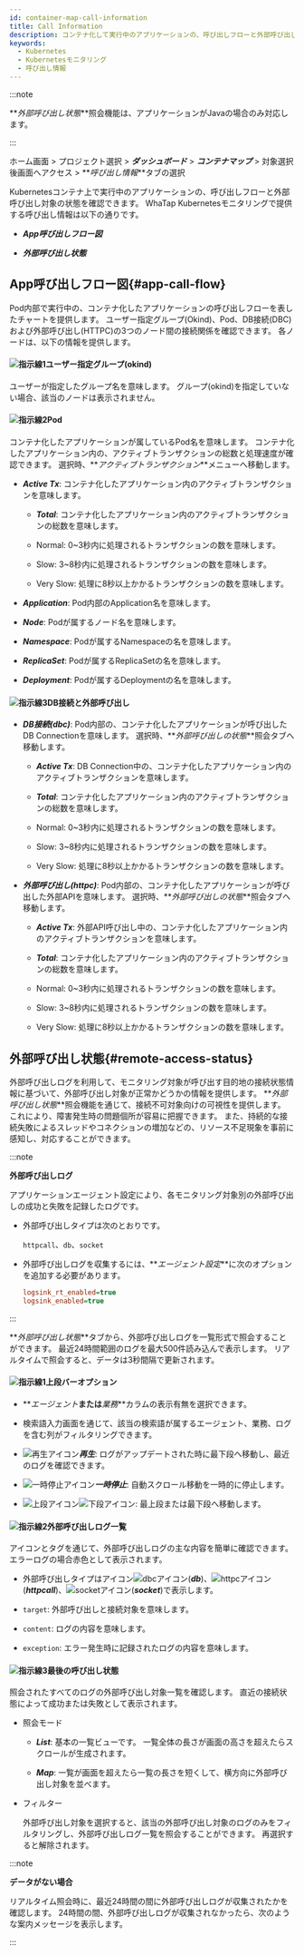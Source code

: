 ```yaml
---
id: container-map-call-information
title: Call Information
description: コンテナ化して実行中のアプリケーションの、呼び出しフローと外部呼び出し対象の状態を確認できます。
keywords:
  - Kubernetes
  - Kubernetesモニタリング
  - 呼び出し情報
---
```


:::note 

**_外部呼び出し状態_**照会機能は、アプリケーションがJavaの場合のみ対応します。

:::

ホーム画面 > プロジェクト選択 > **_ダッシュボード_** > **_コンテナマップ_** > 対象選択後<Cmdname sid="BTN07712" className="uitext" />画面へアクセス > **_呼び出し情報_**タブの選択

Kubernetesコンテナ上で実行中のアプリケーションの、呼び出しフローと外部呼び出し対象の状態を確認できます。 WhaTap Kubernetesモニタリングで提供する呼び出し情報は以下の通りです。 

- **_App呼び出しフロー図_**

- **_外部呼び出し状態_**

## App呼び出しフロー図{#app-call-flow}

<ImgLang img='k8s-container-map-call-info-app.png' desc='App呼び出しフロー図' />

Pod内部で実行中の、コンテナ化したアプリケーションの呼び出しフローを表したチャートを提供します。 ユーザー指定グループ(Okind)、Pod、DB接続(DBC)および外部呼び出し(HTTPC)の3つのノード間の接続関係を確認できます。 各ノードは、以下の情報を提供します。 

#### ![指示線1](/img/number-01.png)ユーザー指定グループ(okind)

ユーザーが指定したグループ名を意味します。 グループ(okind)を指定していない場合、該当のノードは表示されません。

#### ![指示線2](/img/number-02.png)Pod

コンテナ化したアプリケーションが属しているPod名を意味します。 コンテナ化したアプリケーション内の、アクティブトランザクションの総数と処理速度が確認できます。 選択時、**_アクティブトランザクション_**メニューへ移動します。

- **_Active Tx_**: コンテナ化したアプリケーション内のアクティブトランザクションを意味します。 

  - **_Total_**: コンテナ化したアプリケーション内のアクティブトランザクションの総数を意味します。

  - <span class='normal'>Normal</span>: 0~3秒内に処理されるトランザクションの数を意味します。

  - <span class='slow'>Slow</span>: 3~8秒内に処理されるトランザクションの数を意味します。

  - <span class='vslow'>Very Slow</span>: 処理に8秒以上かかるトランザクションの数を意味します。

- **_Application_**: Pod内部のApplication名を意味します。 

- **_Node_**: Podが属するノード名を意味します。 

- **_Namespace_**: Podが属するNamespaceの名を意味します。 

- **_ReplicaSet_**: Podが属するReplicaSetの名を意味します。 

- **_Deployment_**: Podが属するDeploymentの名を意味します。  

#### ![指示線3](/img/number-03.png)DB接続と外部呼び出し

- **_DB接続(dbc)_**: Pod内部の、コンテナ化したアプリケーションが呼び出したDB Connectionを意味します。 選択時、**_外部呼び出しの状態_**照会タブへ移動します。

  - **_Active Tx_**: DB Connection中の、コンテナ化したアプリケーション内のアクティブトランザクションを意味します。 

  - **_Total_**: コンテナ化したアプリケーション内のアクティブトランザクションの総数を意味します。

  - <span class='normal'>Normal</span>: 0~3秒内に処理されるトランザクションの数を意味します。

  - <span class='slow'>Slow</span>: 3~8秒内に処理されるトランザクションの数を意味します。

  - <span class='vslow'>Very Slow</span>: 処理に8秒以上かかるトランザクションの数を意味します。

- **_外部呼び出し(httpc)_**: Pod内部の、コンテナ化したアプリケーションが呼び出した外部APIを意味します。 選択時、**_外部呼び出しの状態_**照会タブへ移動します。 

  - **_Active Tx_**: 外部API呼び出し中の、コンテナ化したアプリケーション内のアクティブトランザクションを意味します。 

  - **_Total_**: コンテナ化したアプリケーション内のアクティブトランザクションの総数を意味します。

  - <span class='normal'>Normal</span>: 0~3秒内に処理されるトランザクションの数を意味します。

  - <span class='slow'>Slow</span>: 3~8秒内に処理されるトランザクションの数を意味します。

  - <span class='vslow'>Very Slow</span>: 処理に8秒以上かかるトランザクションの数を意味します。

## 外部呼び出し状態{#remote-access-status}

外部呼び出しログを利用して、モニタリング対象が呼び出す目的地の接続状態情報に基づいて、外部呼び出し対象が正常かどうかの情報を提供します。 **_外部呼び出し状態_**照会機能を通じて、接続不可対象向けの可視性を提供します。 これにより、障害発生時の問題個所が容易に把握できます。 また、持続的な接続失敗によるスレッドやコネクションの増加などの、リソース不足現象を事前に感知し、対応することができます。

:::note

**外部呼び出しログ**

アプリケーションエージェント設定により、各モニタリング対象別の外部呼び出しの成功と失敗を記録したログです。 

- 外部呼び出しタイプは次のとおりです。

  `httpcall`、`db`、`socket` 

- 外部呼び出しログを収集するには、**_エージェント設定_**に次のオプションを追加する必要があります。

  ```ini
  logsink_rt_enabled=true
  logsink_enabled=true
  ```

::: 

<ImgLang img='k8s-container-map-call-info-remote.png' desc='外部呼び出しログ' />

**_外部呼び出し状態_**タブから、外部呼び出しログを一覧形式で照会することができます。 最近24時間範囲のログを最大500件読み込んで表示します。 リアルタイムで照会すると、データは3秒間隔で更新されます。 

#### ![指示線1](/img/number-01.png)上段バーオプション

- **_エージェント_**または**_業務_**カラムの表示有無を選択できます。

- 検索語入力画面を通じて、該当の検索語が属するエージェント、業務、ログを含む列がフィルタリングできます。

- ![再生アイコン](/img/ic-caret-right.svg)**_再生_**: ログがアップデートされた時に最下段へ移動し、最近のログを確認できます。

- ![一時停止アイコン](/img/ico-pause.svg)**_一時停止_**: 自動スクロール移動を一時的に停止します。

- ![上段アイコン](/img/ic-caret-up.svg)![下段アイコン](/img/ic-caret-down.svg): 最上段または最下段へ移動します。

#### ![指示線2](/img/number-02.png)外部呼び出しログ一覧

アイコンとタグを通じて、外部呼び出しログの主な内容を簡単に確認できます。 エラーログの場合<span class='vslow'>赤色</span>として表示されます。

- 外部呼び出しタイプはアイコン![dbcアイコン](/img/ic-db.svg)(**_db_**)、![httpcアイコン](/img/ic-network-filled.svg)(**_httpcall_**)、![socketアイコン](/img/ic-branches.svg)(**_socket_**)で表示します。

- `target`: 外部呼び出しと接続対象を意味します。 

- `content`: ログの内容を意味します。 

- `exception`: エラー発生時に記録されたログの内容を意味します。

#### ![指示線3](/img/number-03.png)最後の呼び出し状態

照会されたすべてのログの外部呼び出し対象一覧を確認します。 直近の接続状態によって<span class='vslow'>成功</span>または<span class='mstop'>失敗</span>として表示されます。 

- 照会モード

  - **_List_**: 基本の一覧ビューです。 一覧全体の長さが画面の高さを超えたらスクロールが生成されます。

  - **_Map_**: 一覧が画面を超えたら一覧の長さを短くして、横方向に外部呼び出し対象を並べます。

- フィルター

  外部呼び出し対象を選択すると、該当の外部呼び出し対象のログのみをフィルタリングし、外部呼び出しログ一覧を照会することができます。 再選択すると解除されます。

:::note

**データがない場合**

リアルタイム照会時に、最近24時間の間に外部呼び出しログが収集されたかを確認します。 24時間の間、外部呼び出しログが収集されなかったら、次のような案内メッセージを表示します。

<ImgLang img='k8s-container-map-call-info-remote-none.png' desc='データー未収集' />

:::
